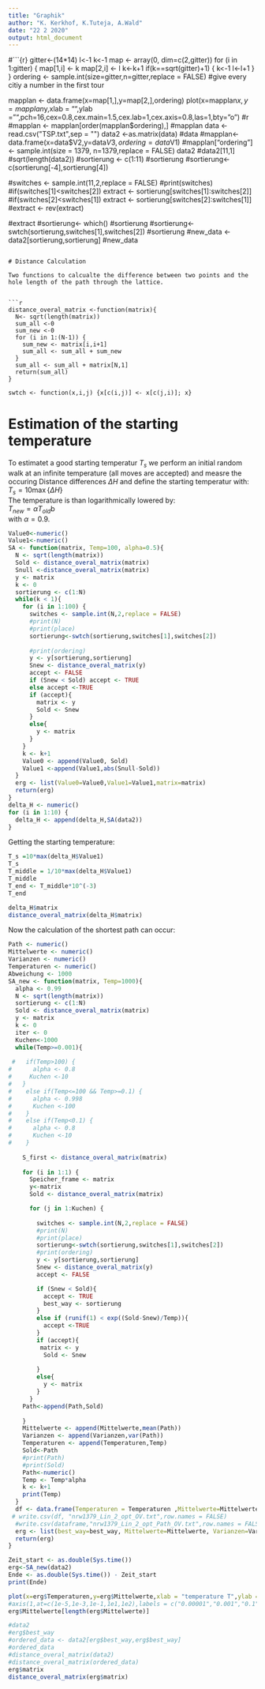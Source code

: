 ```yaml
---
title: "Graphik"
author: "K. Kerkhof, K.Tuteja, A.Wald"
date: "22 2 2020"
output: html_document
---
```


#```{r}
gitter<-(14*14)
l<-1
k<-1
map <- array(0, dim=c(2,gitter))
for (i in 1:gitter) {
      map[1,i] <- k
      map[2,i] <- l
      k<-k+1
      if(k==sqrt(gitter)+1) {
        k<-1
        l<-l+1
      }
}
ordering <- sample.int(size=gitter,n=gitter,replace = FALSE) #give every citiy a number in the first tour

mapplan <- data.frame(x=map[1,],y=map[2,],ordering)
plot(x=mapplan$x,y=mapplan$y,xlab = "",ylab = "",pch=16,cex=0.8,cex.main=1.5,cex.lab=1,cex.axis=0.8,las=1,bty="o")
#```
```r
#mapplan <- mapplan[order(mapplan$ordering),]
#mapplan
data <- read.csv("TSP.txt",sep = "")
data2 <-as.matrix(data)
#data
#mapplan<- data.frame(x=data$V2,y=data$V3,ordering=data$V1)
#mapplan["ordering"] <- sample.int(size = 1379, n=1379,replace = FALSE)
data2
#data2[11,1]
#sqrt(length(data2))
#sortierung <- c(1:11)
#sortierung
#sortierung<-c(sortierung[-4],sortierung[4])

#switches <- sample.int(11,2,replace = FALSE)
#print(switches)
#if(switches[1]<switches[2]) extract <- sortierung[switches[1]:switches[2]]
#if(switches[2]<switches[1]) extract <- sortierung[switches[2]:switches[1]]
#extract <- rev(extract)

#extract
#sortierung<- which()
#sortierung
#sortierung<-swtch(sortierung,switches[1],switches[2])
#sortierung
#new_data <- data2[sortierung,sortierung]
#new_data
```

# Distance Calculation

Two functions to calcualte the difference between two points and the hole length of the path through the lattice.


```r
distance_overal_matrix <-function(matrix){
  N<- sqrt(length(matrix))
  sum_all <-0
  sum_new <-0
  for (i in 1:(N-1)) {
    sum_new <- matrix[i,i+1]
    sum_all <- sum_all + sum_new
  }
  sum_all <- sum_all + matrix[N,1]
  return(sum_all)
}

swtch <- function(x,i,j) {x[c(i,j)] <- x[c(j,i)]; x}
```

# Estimation of the starting temperature

To estimatet a good starting temperatur $T_s$ we perform an initial random walk at an infinite temperature (all moves are accepted) and measre the occuring Distance differences $\Delta H$ and define the starting temperatur with:  
$T_s = 10\max \{\Delta H\}$  
The temperature is than logarithmically lowered by:  
$T_{new} = \alpha T_{old}$b  
with $\alpha = 0.9$.

```r
Value0<-numeric()
Value1<-numeric()
SA <- function(matrix, Temp=100, alpha=0.5){
  N <- sqrt(length(matrix))
  Sold <- distance_overal_matrix(matrix)
  Snull <-distance_overal_matrix(matrix)
  y <- matrix
  k <- 0
  sortierung <- c(1:N)
  while(k < 1){
    for (i in 1:100) {
      switches <- sample.int(N,2,replace = FALSE)
      #print(N)
      #print(place)
      sortierung<-swtch(sortierung,switches[1],switches[2])
     
      #print(ordering)
      y <- y[sortierung,sortierung]
      Snew <- distance_overal_matrix(y)
      accept <- FALSE
      if (Snew < Sold) accept <- TRUE
      else accept <-TRUE
      if (accept){
        matrix <- y
        Sold <- Snew
      }
      else{
        y <- matrix
      }
    }
    k <- k+1
    Value0 <- append(Value0, Sold)
    Value1 <-append(Value1,abs(Snull-Sold))
  }
  erg <- list(Value0=Value0,Value1=Value1,matrix=matrix)
  return(erg)
}
delta_H <- numeric()
for (i in 1:10) {
  delta_H <- append(delta_H,SA(data2))
}
```
Getting the starting temperature:
```r
T_s =10*max(delta_H$Value1)
T_s
T_middle = 1/10*max(delta_H$Value1)
T_middle
T_end <- T_middle*10^(-3)
T_end
```
```r
delta_H$matrix
distance_overal_matrix(delta_H$matrix)
```

Now the calculation of the shortest path can occur:
```r
Path <- numeric()
Mittelwerte <- numeric()
Varianzen <- numeric()
Temperaturen <- numeric()
Abweichung <- 1000
SA_new <- function(matrix, Temp=1000){
  alpha <- 0.99
  N <- sqrt(length(matrix))
  sortierung <- c(1:N)
  Sold <- distance_overal_matrix(matrix)
  y <- matrix
  k <- 0
  iter <- 0
  Kuchen<-1000
  while(Temp>=0.001){
    
 #   if(Temp>100) {
#      alpha <- 0.8
#     Kuchen <-10
#   }
#    else if(Temp<=100 && Temp>=0.1) {
#      alpha <- 0.998
#      Kuchen <-100
#    }
#    else if(Temp<0.1) {
#      alpha <- 0.8
#      Kuchen <-10
#    }
    
    S_first <- distance_overal_matrix(matrix)
    
    for (i in 1:1) {
      Speicher_frame <- matrix
      y<-matrix
      Sold <- distance_overal_matrix(matrix)

      for (j in 1:Kuchen) {
      
        switches <- sample.int(N,2,replace = FALSE)
        #print(N)
        #print(place)
        sortierung<-swtch(sortierung,switches[1],switches[2])
        #print(ordering)
        y <- y[sortierung,sortierung]
        Snew <- distance_overal_matrix(y)
        accept <- FALSE

        if (Snew < Sold){
          accept <- TRUE
          best_way <- sortierung
        }
        else if (runif(1) < exp((Sold-Snew)/Temp)){ 
          accept <-TRUE
        }
        if (accept){
         matrix <- y
          Sold <- Snew
          
        }
        else{
          y <- matrix
        }
      }
    Path<-append(Path,Sold)
   
    }
    Mittelwerte <- append(Mittelwerte,mean(Path))
    Varianzen <- append(Varianzen,var(Path))
    Temperaturen <- append(Temperaturen,Temp)
    Sold<-Path
    #print(Path)
    #print(Sold)
    Path<-numeric()
    Temp <- Temp*alpha
    k <- k+1
    print(Temp)
  }
  df <- data.frame(Temperaturen = Temperaturen ,Mittelwerte=Mittelwerte,Varianzen=Varianzen)
 # write.csv(df, "nrw1379_Lin_2_opt_OV.txt",row.names = FALSE)
  #write.csv(dataframe,"nrw1379_Lin_2_opt_Path_OV.txt",row.names = FALSE)
  erg <- list(best_way=best_way, Mittelwerte=Mittelwerte, Varianzen=Varianzen, Temperaturen=Temperaturen,matrix=y)
  return(erg)
}
```

```r
Zeit_start <- as.double(Sys.time())
erg<-SA_new(data2)
Ende <- as.double(Sys.time()) - Zeit_start
print(Ende)
```


```r
plot(x=erg$Temperaturen,y=erg$Mittelwerte,xlab = "temperature T",ylab = "Distance",main="",pch=16,cex=0.8,cex.main=1.5,cex.lab=1,cex.axis=0.8,las=1,bty="o",log="x")
#axis(1,at=c(1e-5,1e-3,1e-1,1e1,1e2),labels = c("0.00001","0.001","0.1","10","1000"))
erg$Mittelwerte[length(erg$Mittelwerte)]
```
```r
#data2
#erg$best_way
#ordered_data <- data2[erg$best_way,erg$best_way]
#ordered_data
#distance_overal_matrix(data2)
#distance_overal_matrix(ordered_data)
erg$matrix
distance_overal_matrix(erg$matrix)
```




